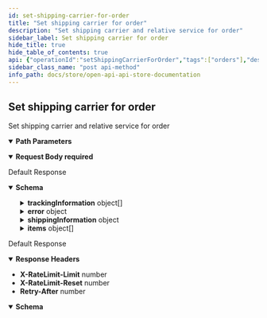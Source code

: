 ```yaml
---
id: set-shipping-carrier-for-order
title: "Set shipping carrier for order"
description: "Set shipping carrier and relative service for order"
sidebar_label: Set shipping carrier for order
hide_title: true
hide_table_of_contents: true
api: {"operationId":"setShippingCarrierForOrder","tags":["orders"],"description":"Set shipping carrier and relative service for order","requestBody":{"content":{"application/json":{"schema":{"type":"object","properties":{"carrierId":{"type":"number"},"serviceCode":{"type":"string"}},"required":["carrierId","serviceCode"]}}},"required":true},"parameters":[{"in":"path","name":"storeOrderId","required":true,"schema":{"type":"string"}}],"security":[{"oaAuth":["orders:write"]}],"responses":{"200":{"description":"Default Response","content":{"application/json":{"schema":{"type":"object","properties":{"uuid":{"format":"regex","pattern":"/^o-[0-9a-f]{8}-(?:[0-9a-f]{4}-){3}[0-9a-f]{12}$/i","type":"string","example":"o-e6e026f5-140c-4d3c-8f8e-5b73675fe25c"},"updated":{"format":"date-time","type":"string"},"created":{"format":"date-time","type":"string"},"status":{"enum":["pending","partially_fulfilled","fulfilled","error","refunded","exception","cancelled","generating_labels","externally_handled","in_transit","delivered"]},"storeOrderId":{"type":"string"},"storeInternalOrderId":{"type":"string"},"storeCreationDate":{"format":"date-time","type":"string"},"total":{"type":"number"},"subtotal":{"type":"number"},"tip":{"type":"number"},"shippingTotal":{"type":"number"},"currency":{"enum":["EUR","USD","GBP"]},"shippingMethod":{"type":"string"},"paymentMethod":{"type":"string"},"name":{"type":"string"},"customerName":{"type":"string"},"itemsCount":{"type":"number"},"firstItemImageUrl":{"type":"string"},"trackingInformation":{"type":"array","items":{"type":"object","properties":{"number":{"type":"string"},"url":{"type":"string"},"status":{"enum":["P","T","D","E","F","R","U"]}},"required":["number"]}},"customerNote":{"type":"string"},"error":{"type":"object","properties":{"message":{},"code":{"type":"string"},"i18nCode":{"type":"string"},"date":{"format":"date-time","type":"string"}},"required":["message"]},"shippingInformation":{"type":"object","properties":{"parcels":{"type":"array","items":{"type":"object","properties":{"uuid":{"type":"string"},"name":{"type":"string"},"parcelId":{"type":"string"},"monetaryValue":{"type":"number"},"currency":{"enum":["EUR","USD","GBP"]},"referenceNumber":{"type":"string"},"description":{"type":"string"},"width":{"type":"number"},"height":{"type":"number"},"length":{"type":"number"},"weight":{"type":"number"},"packagingWeight":{"type":"number"},"weightUnit":{"enum":["g","kg","oz","lb"]},"lengthUnit":{"enum":["cm","in"]},"isWeightDynamic":{"type":"boolean"}},"required":["width","height","length","weight","weightUnit","lengthUnit"]}},"shipmentDetails":{"type":"object","properties":{"description":{"type":"string"},"carrierNotes":{"type":"string"},"goodsMonetaryValue":{"type":"number"},"goodsCurrency":{"enum":["EUR","USD","GBP"]},"shipmentReferences":{"type":"array","items":{"type":"string"}}}},"additionalServices":{"type":"object","properties":{"insurance":{"type":"object","properties":{"monetaryValue":{"type":"number"},"currency":{"enum":["EUR","USD","GBP"]}},"required":["monetaryValue","currency"]},"cod":{"type":"object","properties":{"monetaryValue":{"type":"number"},"currency":{"enum":["EUR","USD","GBP"]}},"required":["monetaryValue","currency"]},"saturdayDelivery":{"type":"boolean"},"signature":{"type":"boolean"},"adultSignature":{"type":"boolean"}}},"selectedCarrierId":{"type":"number"},"serviceCode":{"type":"string"},"addressTo":{"type":"object","properties":{"name":{"type":"string"},"companyName":{"type":"string"},"street":{"type":"string"},"street2":{"type":"string"},"city":{"type":"string"},"state":{"default":"","type":"string"},"countryIsoCode":{"maxLength":2,"type":"string"},"zipCode":{"type":"string"},"phoneNumber":{"type":"string"},"email":{"format":"email","type":"string"}},"required":["name","street","city","state","countryIsoCode","zipCode"]},"addressFrom":{"type":"object","properties":{"name":{"type":"string"},"companyName":{"type":"string"},"street":{"type":"string"},"street2":{"type":"string"},"city":{"type":"string"},"state":{"default":"","type":"string"},"countryIsoCode":{"maxLength":2,"type":"string"},"zipCode":{"type":"string"},"phoneNumber":{"type":"string"},"email":{"format":"email","type":"string"}},"required":["name","street","city","state","countryIsoCode","zipCode"]}}},"deliveryDayEstimate":{"format":"date-time","type":"string"},"returnCreated":{"type":"boolean"},"items":{"type":"array","items":{"type":"object","properties":{"uuid":{"format":"regex","pattern":"^i-[0-9a-f]{8}-(?:[0-9a-f]{4}-){3}[0-9a-f]{12}$","type":"string","example":"i-c1beb750-4841-41ad-a4d2-cdb5f710e7c4"},"quantity":{"type":"number"},"status":{"type":"string"},"name":{"type":"string"},"weight":{"type":"number"},"imageUrl":{"type":"string"},"weightUnit":{"type":"string"},"price":{"type":"number"},"productId":{"type":"string"},"sku":{"type":"string"},"asin":{"minLength":1,"type":"string"}},"required":["uuid","quantity","status","name"]}}},"required":["uuid","updated","created","storeCreationDate","total","currency","customerName","items"]}}}},"429":{"description":"Default Response","headers":{"X-RateLimit-Limit":{"schema":{"type":"number","example":300}},"X-RateLimit-Reset":{"schema":{"type":"number","example":60}},"Retry-After":{"schema":{"type":"number","example":60000}}},"content":{"application/json":{"schema":{"type":"object","properties":{"error":{"type":"string"}}}}}}},"method":"post","path":"/v1/orders/{storeOrderId}/carrier","servers":[{"url":"https://api.isendu.dev/"}],"securitySchemes":{"oaAuth":{"type":"oauth2","flows":{"clientCredentials":{"description":"OAuth2 client credentials flow must be a Json Post","tokenUrl":"/api-store/oauth/token","scopes":{"write:order":"Create/delete/update order","read:order":"Read order","write:shipment":"Create/delete shipment","read:shipment":"Read shipment","read:tracking":"Get tracking","read:carriers":"Get carriers","read:parcels":"Get parcels"}}}},"bearerS2SAuth":{"type":"http","scheme":"bearer","bearerFormat":"JWT"}},"jsonRequestBodyExample":{"carrierId":0,"serviceCode":"string"},"info":{"title":"OpenApi api-store documentation","description":"OpenApi api-store documentation","version":"1.0.0","basePath":"/api-store"},"postman":{"name":"Set shipping carrier for order","description":{"content":"Set shipping carrier and relative service for order","type":"text/plain"},"url":{"path":["v1","orders",":storeOrderId","carrier"],"host":["{{baseUrl}}"],"query":[],"variable":[{"disabled":false,"description":{"content":"(Required) ","type":"text/plain"},"type":"any","value":"","key":"storeOrderId"}]},"header":[{"key":"Content-Type","value":"application/json"},{"key":"Accept","value":"application/json"}],"method":"POST","body":{"mode":"raw","raw":"\"\"","options":{"raw":{"language":"json"}}},"auth":{"type":"oauth2","oauth2":[]}}}
sidebar_class_name: "post api-method"
info_path: docs/store/open-api-api-store-documentation
---
```



## Set shipping carrier for order



Set shipping carrier and relative service for order

<details style={{"marginBottom":"1rem"}} data-collapsed={false} open={true}><summary style={{}}><strong>Path Parameters</strong></summary><div><ul><ParamsItem className={"paramsItem"} param={{"in":"path","name":"storeOrderId","required":true,"schema":{"type":"string"}}}></ParamsItem></ul></div></details><MimeTabs><TabItem label={"application/json"} value={"application/json-schema"}><details style={{}} data-collapsed={false} open={true}><summary style={{"textAlign":"left"}}><strong>Request Body</strong><strong style={{"fontSize":"var(--ifm-code-font-size)","color":"var(--openapi-required)"}}> required</strong></summary><div style={{"textAlign":"left","marginLeft":"1rem"}}></div><ul style={{"marginLeft":"1rem"}}><SchemaItem collapsible={false} name={"carrierId"} required={true} schemaDescription={undefined} schemaName={"number"} qualifierMessage={undefined} defaultValue={undefined}></SchemaItem><SchemaItem collapsible={false} name={"serviceCode"} required={true} schemaDescription={undefined} schemaName={"string"} qualifierMessage={undefined} defaultValue={undefined}></SchemaItem></ul></details></TabItem></MimeTabs><div><ApiTabs><TabItem label={"200"} value={"200"}><div>

Default Response

</div><div><MimeTabs groupId={"mime-type"}><TabItem label={"application/json"} value={"application/json"}><SchemaTabs groupId={"schema-tabs"}><TabItem label={"Schema"} value={"Schema"}><details style={{}} data-collapsed={false} open={true}><summary style={{"textAlign":"left"}}><strong>Schema</strong></summary><div style={{"textAlign":"left","marginLeft":"1rem"}}></div><ul style={{"marginLeft":"1rem"}}><SchemaItem collapsible={false} name={"uuid"} required={false} schemaDescription={undefined} schemaName={"regex"} qualifierMessage={"**Possible values:** Value must match regular expression `/^o-[0-9a-f]{8}-(?:[0-9a-f]{4}-){3}[0-9a-f]{12}$/i`"} defaultValue={undefined}></SchemaItem><SchemaItem collapsible={false} name={"updated"} required={false} schemaDescription={undefined} schemaName={"date-time"} qualifierMessage={undefined} defaultValue={undefined}></SchemaItem><SchemaItem collapsible={false} name={"created"} required={false} schemaDescription={undefined} schemaName={"date-time"} qualifierMessage={undefined} defaultValue={undefined}></SchemaItem><SchemaItem collapsible={false} name={"status"} required={false} schemaDescription={undefined} schemaName={""} qualifierMessage={"**Possible values:** [`pending`, `partially_fulfilled`, `fulfilled`, `error`, `refunded`, `exception`, `cancelled`, `generating_labels`, `externally_handled`, `in_transit`, `delivered`]"} defaultValue={undefined}></SchemaItem><SchemaItem collapsible={false} name={"storeOrderId"} required={false} schemaDescription={undefined} schemaName={"string"} qualifierMessage={undefined} defaultValue={undefined}></SchemaItem><SchemaItem collapsible={false} name={"storeInternalOrderId"} required={false} schemaDescription={undefined} schemaName={"string"} qualifierMessage={undefined} defaultValue={undefined}></SchemaItem><SchemaItem collapsible={false} name={"storeCreationDate"} required={false} schemaDescription={undefined} schemaName={"date-time"} qualifierMessage={undefined} defaultValue={undefined}></SchemaItem><SchemaItem collapsible={false} name={"total"} required={false} schemaDescription={undefined} schemaName={"number"} qualifierMessage={undefined} defaultValue={undefined}></SchemaItem><SchemaItem collapsible={false} name={"subtotal"} required={false} schemaDescription={undefined} schemaName={"number"} qualifierMessage={undefined} defaultValue={undefined}></SchemaItem><SchemaItem collapsible={false} name={"tip"} required={false} schemaDescription={undefined} schemaName={"number"} qualifierMessage={undefined} defaultValue={undefined}></SchemaItem><SchemaItem collapsible={false} name={"shippingTotal"} required={false} schemaDescription={undefined} schemaName={"number"} qualifierMessage={undefined} defaultValue={undefined}></SchemaItem><SchemaItem collapsible={false} name={"currency"} required={false} schemaDescription={undefined} schemaName={""} qualifierMessage={"**Possible values:** [`EUR`, `USD`, `GBP`]"} defaultValue={undefined}></SchemaItem><SchemaItem collapsible={false} name={"shippingMethod"} required={false} schemaDescription={undefined} schemaName={"string"} qualifierMessage={undefined} defaultValue={undefined}></SchemaItem><SchemaItem collapsible={false} name={"paymentMethod"} required={false} schemaDescription={undefined} schemaName={"string"} qualifierMessage={undefined} defaultValue={undefined}></SchemaItem><SchemaItem collapsible={false} name={"name"} required={false} schemaDescription={undefined} schemaName={"string"} qualifierMessage={undefined} defaultValue={undefined}></SchemaItem><SchemaItem collapsible={false} name={"customerName"} required={false} schemaDescription={undefined} schemaName={"string"} qualifierMessage={undefined} defaultValue={undefined}></SchemaItem><SchemaItem collapsible={false} name={"itemsCount"} required={false} schemaDescription={undefined} schemaName={"number"} qualifierMessage={undefined} defaultValue={undefined}></SchemaItem><SchemaItem collapsible={false} name={"firstItemImageUrl"} required={false} schemaDescription={undefined} schemaName={"string"} qualifierMessage={undefined} defaultValue={undefined}></SchemaItem><SchemaItem collapsible={true} className={"schemaItem"}><details style={{}}><summary style={{}}><strong>trackingInformation</strong><span style={{"opacity":"0.6"}}> object[]</span></summary><div style={{"marginLeft":"1rem"}}><SchemaItem collapsible={false} name={"number"} required={false} schemaDescription={undefined} schemaName={"string"} qualifierMessage={undefined} defaultValue={undefined}></SchemaItem><SchemaItem collapsible={false} name={"url"} required={false} schemaDescription={undefined} schemaName={"string"} qualifierMessage={undefined} defaultValue={undefined}></SchemaItem><SchemaItem collapsible={false} name={"status"} required={false} schemaDescription={undefined} schemaName={""} qualifierMessage={"**Possible values:** [`P`, `T`, `D`, `E`, `F`, `R`, `U`]"} defaultValue={undefined}></SchemaItem></div></details></SchemaItem><SchemaItem collapsible={false} name={"customerNote"} required={false} schemaDescription={undefined} schemaName={"string"} qualifierMessage={undefined} defaultValue={undefined}></SchemaItem><SchemaItem collapsible={true} className={"schemaItem"}><details style={{}}><summary style={{}}><strong>error</strong><span style={{"opacity":"0.6"}}> object</span></summary><div style={{"marginLeft":"1rem"}}><SchemaItem collapsible={false} name={"message"} required={false} schemaDescription={undefined} schemaName={""} qualifierMessage={undefined} defaultValue={undefined}></SchemaItem><SchemaItem collapsible={false} name={"code"} required={false} schemaDescription={undefined} schemaName={"string"} qualifierMessage={undefined} defaultValue={undefined}></SchemaItem><SchemaItem collapsible={false} name={"i18nCode"} required={false} schemaDescription={undefined} schemaName={"string"} qualifierMessage={undefined} defaultValue={undefined}></SchemaItem><SchemaItem collapsible={false} name={"date"} required={false} schemaDescription={undefined} schemaName={"date-time"} qualifierMessage={undefined} defaultValue={undefined}></SchemaItem></div></details></SchemaItem><SchemaItem collapsible={true} className={"schemaItem"}><details style={{}}><summary style={{}}><strong>shippingInformation</strong><span style={{"opacity":"0.6"}}> object</span></summary><div style={{"marginLeft":"1rem"}}><SchemaItem collapsible={true} className={"schemaItem"}><details style={{}}><summary style={{}}><strong>parcels</strong><span style={{"opacity":"0.6"}}> object[]</span></summary><div style={{"marginLeft":"1rem"}}><SchemaItem collapsible={false} name={"uuid"} required={false} schemaDescription={undefined} schemaName={"string"} qualifierMessage={undefined} defaultValue={undefined}></SchemaItem><SchemaItem collapsible={false} name={"name"} required={false} schemaDescription={undefined} schemaName={"string"} qualifierMessage={undefined} defaultValue={undefined}></SchemaItem><SchemaItem collapsible={false} name={"parcelId"} required={false} schemaDescription={undefined} schemaName={"string"} qualifierMessage={undefined} defaultValue={undefined}></SchemaItem><SchemaItem collapsible={false} name={"monetaryValue"} required={false} schemaDescription={undefined} schemaName={"number"} qualifierMessage={undefined} defaultValue={undefined}></SchemaItem><SchemaItem collapsible={false} name={"currency"} required={false} schemaDescription={undefined} schemaName={""} qualifierMessage={"**Possible values:** [`EUR`, `USD`, `GBP`]"} defaultValue={undefined}></SchemaItem><SchemaItem collapsible={false} name={"referenceNumber"} required={false} schemaDescription={undefined} schemaName={"string"} qualifierMessage={undefined} defaultValue={undefined}></SchemaItem><SchemaItem collapsible={false} name={"description"} required={false} schemaDescription={undefined} schemaName={"string"} qualifierMessage={undefined} defaultValue={undefined}></SchemaItem><SchemaItem collapsible={false} name={"width"} required={false} schemaDescription={undefined} schemaName={"number"} qualifierMessage={undefined} defaultValue={undefined}></SchemaItem><SchemaItem collapsible={false} name={"height"} required={false} schemaDescription={undefined} schemaName={"number"} qualifierMessage={undefined} defaultValue={undefined}></SchemaItem><SchemaItem collapsible={false} name={"length"} required={false} schemaDescription={undefined} schemaName={"number"} qualifierMessage={undefined} defaultValue={undefined}></SchemaItem><SchemaItem collapsible={false} name={"weight"} required={false} schemaDescription={undefined} schemaName={"number"} qualifierMessage={undefined} defaultValue={undefined}></SchemaItem><SchemaItem collapsible={false} name={"packagingWeight"} required={false} schemaDescription={undefined} schemaName={"number"} qualifierMessage={undefined} defaultValue={undefined}></SchemaItem><SchemaItem collapsible={false} name={"weightUnit"} required={false} schemaDescription={undefined} schemaName={""} qualifierMessage={"**Possible values:** [`g`, `kg`, `oz`, `lb`]"} defaultValue={undefined}></SchemaItem><SchemaItem collapsible={false} name={"lengthUnit"} required={false} schemaDescription={undefined} schemaName={""} qualifierMessage={"**Possible values:** [`cm`, `in`]"} defaultValue={undefined}></SchemaItem><SchemaItem collapsible={false} name={"isWeightDynamic"} required={false} schemaDescription={undefined} schemaName={"boolean"} qualifierMessage={undefined} defaultValue={undefined}></SchemaItem></div></details></SchemaItem><SchemaItem collapsible={true} className={"schemaItem"}><details style={{}}><summary style={{}}><strong>shipmentDetails</strong><span style={{"opacity":"0.6"}}> object</span></summary><div style={{"marginLeft":"1rem"}}><SchemaItem collapsible={false} name={"description"} required={false} schemaDescription={undefined} schemaName={"string"} qualifierMessage={undefined} defaultValue={undefined}></SchemaItem><SchemaItem collapsible={false} name={"carrierNotes"} required={false} schemaDescription={undefined} schemaName={"string"} qualifierMessage={undefined} defaultValue={undefined}></SchemaItem><SchemaItem collapsible={false} name={"goodsMonetaryValue"} required={false} schemaDescription={undefined} schemaName={"number"} qualifierMessage={undefined} defaultValue={undefined}></SchemaItem><SchemaItem collapsible={false} name={"goodsCurrency"} required={false} schemaDescription={undefined} schemaName={""} qualifierMessage={"**Possible values:** [`EUR`, `USD`, `GBP`]"} defaultValue={undefined}></SchemaItem><SchemaItem collapsible={false} name={"shipmentReferences"} required={false} schemaDescription={undefined} schemaName={"string[]"} qualifierMessage={undefined} defaultValue={undefined}></SchemaItem></div></details></SchemaItem><SchemaItem collapsible={true} className={"schemaItem"}><details style={{}}><summary style={{}}><strong>additionalServices</strong><span style={{"opacity":"0.6"}}> object</span></summary><div style={{"marginLeft":"1rem"}}><SchemaItem collapsible={true} className={"schemaItem"}><details style={{}}><summary style={{}}><strong>insurance</strong><span style={{"opacity":"0.6"}}> object</span></summary><div style={{"marginLeft":"1rem"}}><SchemaItem collapsible={false} name={"monetaryValue"} required={false} schemaDescription={undefined} schemaName={"number"} qualifierMessage={undefined} defaultValue={undefined}></SchemaItem><SchemaItem collapsible={false} name={"currency"} required={false} schemaDescription={undefined} schemaName={""} qualifierMessage={"**Possible values:** [`EUR`, `USD`, `GBP`]"} defaultValue={undefined}></SchemaItem></div></details></SchemaItem><SchemaItem collapsible={true} className={"schemaItem"}><details style={{}}><summary style={{}}><strong>cod</strong><span style={{"opacity":"0.6"}}> object</span></summary><div style={{"marginLeft":"1rem"}}><SchemaItem collapsible={false} name={"monetaryValue"} required={false} schemaDescription={undefined} schemaName={"number"} qualifierMessage={undefined} defaultValue={undefined}></SchemaItem><SchemaItem collapsible={false} name={"currency"} required={false} schemaDescription={undefined} schemaName={""} qualifierMessage={"**Possible values:** [`EUR`, `USD`, `GBP`]"} defaultValue={undefined}></SchemaItem></div></details></SchemaItem><SchemaItem collapsible={false} name={"saturdayDelivery"} required={false} schemaDescription={undefined} schemaName={"boolean"} qualifierMessage={undefined} defaultValue={undefined}></SchemaItem><SchemaItem collapsible={false} name={"signature"} required={false} schemaDescription={undefined} schemaName={"boolean"} qualifierMessage={undefined} defaultValue={undefined}></SchemaItem><SchemaItem collapsible={false} name={"adultSignature"} required={false} schemaDescription={undefined} schemaName={"boolean"} qualifierMessage={undefined} defaultValue={undefined}></SchemaItem></div></details></SchemaItem><SchemaItem collapsible={false} name={"selectedCarrierId"} required={false} schemaDescription={undefined} schemaName={"number"} qualifierMessage={undefined} defaultValue={undefined}></SchemaItem><SchemaItem collapsible={false} name={"serviceCode"} required={false} schemaDescription={undefined} schemaName={"string"} qualifierMessage={undefined} defaultValue={undefined}></SchemaItem><SchemaItem collapsible={true} className={"schemaItem"}><details style={{}}><summary style={{}}><strong>addressTo</strong><span style={{"opacity":"0.6"}}> object</span></summary><div style={{"marginLeft":"1rem"}}><SchemaItem collapsible={false} name={"name"} required={false} schemaDescription={undefined} schemaName={"string"} qualifierMessage={undefined} defaultValue={undefined}></SchemaItem><SchemaItem collapsible={false} name={"companyName"} required={false} schemaDescription={undefined} schemaName={"string"} qualifierMessage={undefined} defaultValue={undefined}></SchemaItem><SchemaItem collapsible={false} name={"street"} required={false} schemaDescription={undefined} schemaName={"string"} qualifierMessage={undefined} defaultValue={undefined}></SchemaItem><SchemaItem collapsible={false} name={"street2"} required={false} schemaDescription={undefined} schemaName={"string"} qualifierMessage={undefined} defaultValue={undefined}></SchemaItem><SchemaItem collapsible={false} name={"city"} required={false} schemaDescription={undefined} schemaName={"string"} qualifierMessage={undefined} defaultValue={undefined}></SchemaItem><SchemaItem collapsible={false} name={"state"} required={false} schemaDescription={undefined} schemaName={"string"} qualifierMessage={undefined} defaultValue={""}></SchemaItem><SchemaItem collapsible={false} name={"countryIsoCode"} required={false} schemaDescription={undefined} schemaName={"string"} qualifierMessage={"**Possible values:** `<= 2 characters`"} defaultValue={undefined}></SchemaItem><SchemaItem collapsible={false} name={"zipCode"} required={false} schemaDescription={undefined} schemaName={"string"} qualifierMessage={undefined} defaultValue={undefined}></SchemaItem><SchemaItem collapsible={false} name={"phoneNumber"} required={false} schemaDescription={undefined} schemaName={"string"} qualifierMessage={undefined} defaultValue={undefined}></SchemaItem><SchemaItem collapsible={false} name={"email"} required={false} schemaDescription={undefined} schemaName={"email"} qualifierMessage={undefined} defaultValue={undefined}></SchemaItem></div></details></SchemaItem><SchemaItem collapsible={true} className={"schemaItem"}><details style={{}}><summary style={{}}><strong>addressFrom</strong><span style={{"opacity":"0.6"}}> object</span></summary><div style={{"marginLeft":"1rem"}}><SchemaItem collapsible={false} name={"name"} required={false} schemaDescription={undefined} schemaName={"string"} qualifierMessage={undefined} defaultValue={undefined}></SchemaItem><SchemaItem collapsible={false} name={"companyName"} required={false} schemaDescription={undefined} schemaName={"string"} qualifierMessage={undefined} defaultValue={undefined}></SchemaItem><SchemaItem collapsible={false} name={"street"} required={false} schemaDescription={undefined} schemaName={"string"} qualifierMessage={undefined} defaultValue={undefined}></SchemaItem><SchemaItem collapsible={false} name={"street2"} required={false} schemaDescription={undefined} schemaName={"string"} qualifierMessage={undefined} defaultValue={undefined}></SchemaItem><SchemaItem collapsible={false} name={"city"} required={false} schemaDescription={undefined} schemaName={"string"} qualifierMessage={undefined} defaultValue={undefined}></SchemaItem><SchemaItem collapsible={false} name={"state"} required={false} schemaDescription={undefined} schemaName={"string"} qualifierMessage={undefined} defaultValue={""}></SchemaItem><SchemaItem collapsible={false} name={"countryIsoCode"} required={false} schemaDescription={undefined} schemaName={"string"} qualifierMessage={"**Possible values:** `<= 2 characters`"} defaultValue={undefined}></SchemaItem><SchemaItem collapsible={false} name={"zipCode"} required={false} schemaDescription={undefined} schemaName={"string"} qualifierMessage={undefined} defaultValue={undefined}></SchemaItem><SchemaItem collapsible={false} name={"phoneNumber"} required={false} schemaDescription={undefined} schemaName={"string"} qualifierMessage={undefined} defaultValue={undefined}></SchemaItem><SchemaItem collapsible={false} name={"email"} required={false} schemaDescription={undefined} schemaName={"email"} qualifierMessage={undefined} defaultValue={undefined}></SchemaItem></div></details></SchemaItem></div></details></SchemaItem><SchemaItem collapsible={false} name={"deliveryDayEstimate"} required={false} schemaDescription={undefined} schemaName={"date-time"} qualifierMessage={undefined} defaultValue={undefined}></SchemaItem><SchemaItem collapsible={false} name={"returnCreated"} required={false} schemaDescription={undefined} schemaName={"boolean"} qualifierMessage={undefined} defaultValue={undefined}></SchemaItem><SchemaItem collapsible={true} className={"schemaItem"}><details style={{}}><summary style={{}}><strong>items</strong><span style={{"opacity":"0.6"}}> object[]</span></summary><div style={{"marginLeft":"1rem"}}><SchemaItem collapsible={false} name={"uuid"} required={false} schemaDescription={undefined} schemaName={"regex"} qualifierMessage={"**Possible values:** Value must match regular expression `^i-[0-9a-f]{8}-(?:[0-9a-f]{4}-){3}[0-9a-f]{12}$`"} defaultValue={undefined}></SchemaItem><SchemaItem collapsible={false} name={"quantity"} required={false} schemaDescription={undefined} schemaName={"number"} qualifierMessage={undefined} defaultValue={undefined}></SchemaItem><SchemaItem collapsible={false} name={"status"} required={false} schemaDescription={undefined} schemaName={"string"} qualifierMessage={undefined} defaultValue={undefined}></SchemaItem><SchemaItem collapsible={false} name={"name"} required={false} schemaDescription={undefined} schemaName={"string"} qualifierMessage={undefined} defaultValue={undefined}></SchemaItem><SchemaItem collapsible={false} name={"weight"} required={false} schemaDescription={undefined} schemaName={"number"} qualifierMessage={undefined} defaultValue={undefined}></SchemaItem><SchemaItem collapsible={false} name={"imageUrl"} required={false} schemaDescription={undefined} schemaName={"string"} qualifierMessage={undefined} defaultValue={undefined}></SchemaItem><SchemaItem collapsible={false} name={"weightUnit"} required={false} schemaDescription={undefined} schemaName={"string"} qualifierMessage={undefined} defaultValue={undefined}></SchemaItem><SchemaItem collapsible={false} name={"price"} required={false} schemaDescription={undefined} schemaName={"number"} qualifierMessage={undefined} defaultValue={undefined}></SchemaItem><SchemaItem collapsible={false} name={"productId"} required={false} schemaDescription={undefined} schemaName={"string"} qualifierMessage={undefined} defaultValue={undefined}></SchemaItem><SchemaItem collapsible={false} name={"sku"} required={false} schemaDescription={undefined} schemaName={"string"} qualifierMessage={undefined} defaultValue={undefined}></SchemaItem><SchemaItem collapsible={false} name={"asin"} required={false} schemaDescription={undefined} schemaName={"string"} qualifierMessage={"**Possible values:** `non-empty`"} defaultValue={undefined}></SchemaItem></div></details></SchemaItem></ul></details></TabItem><TabItem label={"Example (from schema)"} value={"Example (from schema)"}><ResponseSamples responseExample={"{\n  \"uuid\": \"string\",\n  \"updated\": \"2022-10-12\",\n  \"created\": \"2022-10-12\",\n  \"storeOrderId\": \"string\",\n  \"storeInternalOrderId\": \"string\",\n  \"storeCreationDate\": \"2022-10-12\",\n  \"total\": 0,\n  \"subtotal\": 0,\n  \"tip\": 0,\n  \"shippingTotal\": 0,\n  \"shippingMethod\": \"string\",\n  \"paymentMethod\": \"string\",\n  \"name\": \"string\",\n  \"customerName\": \"string\",\n  \"itemsCount\": 0,\n  \"firstItemImageUrl\": \"string\",\n  \"trackingInformation\": [\n    {\n      \"number\": \"string\",\n      \"url\": \"string\"\n    }\n  ],\n  \"customerNote\": \"string\",\n  \"error\": {\n    \"message\": {},\n    \"code\": \"string\",\n    \"i18nCode\": \"string\",\n    \"date\": \"2022-10-12\"\n  },\n  \"shippingInformation\": {\n    \"parcels\": [\n      {\n        \"uuid\": \"string\",\n        \"name\": \"string\",\n        \"parcelId\": \"string\",\n        \"monetaryValue\": 0,\n        \"referenceNumber\": \"string\",\n        \"description\": \"string\",\n        \"width\": 0,\n        \"height\": 0,\n        \"length\": 0,\n        \"weight\": 0,\n        \"packagingWeight\": 0,\n        \"isWeightDynamic\": true\n      }\n    ],\n    \"shipmentDetails\": {\n      \"description\": \"string\",\n      \"carrierNotes\": \"string\",\n      \"goodsMonetaryValue\": 0,\n      \"shipmentReferences\": [\n        \"string\"\n      ]\n    },\n    \"additionalServices\": {\n      \"insurance\": {\n        \"monetaryValue\": 0\n      },\n      \"cod\": {\n        \"monetaryValue\": 0\n      },\n      \"saturdayDelivery\": true,\n      \"signature\": true,\n      \"adultSignature\": true\n    },\n    \"selectedCarrierId\": 0,\n    \"serviceCode\": \"string\",\n    \"addressTo\": {\n      \"name\": \"string\",\n      \"companyName\": \"string\",\n      \"street\": \"string\",\n      \"street2\": \"string\",\n      \"city\": \"string\",\n      \"state\": \"string\",\n      \"countryIsoCode\": \"string\",\n      \"zipCode\": \"string\",\n      \"phoneNumber\": \"string\",\n      \"email\": \"user@example.com\"\n    },\n    \"addressFrom\": {\n      \"name\": \"string\",\n      \"companyName\": \"string\",\n      \"street\": \"string\",\n      \"street2\": \"string\",\n      \"city\": \"string\",\n      \"state\": \"string\",\n      \"countryIsoCode\": \"string\",\n      \"zipCode\": \"string\",\n      \"phoneNumber\": \"string\",\n      \"email\": \"user@example.com\"\n    }\n  },\n  \"deliveryDayEstimate\": \"2022-10-12\",\n  \"returnCreated\": true,\n  \"items\": [\n    {\n      \"uuid\": \"string\",\n      \"quantity\": 0,\n      \"status\": \"string\",\n      \"name\": \"string\",\n      \"weight\": 0,\n      \"imageUrl\": \"string\",\n      \"weightUnit\": \"string\",\n      \"price\": 0,\n      \"productId\": \"string\",\n      \"sku\": \"string\",\n      \"asin\": \"string\"\n    }\n  ]\n}"} language={"json"}></ResponseSamples></TabItem></SchemaTabs></TabItem></MimeTabs></div></TabItem><TabItem label={"429"} value={"429"}><div>

Default Response

</div><details style={{"textAlign":"left","marginBottom":"1rem"}} data-collaposed={true} open={false}><summary style={{}}><strong>Response Headers</strong></summary><ul style={{"marginLeft":"1rem"}}><li className={"schemaItem"}><summary style={{}}><strong>X-RateLimit-Limit</strong><span style={{"opacity":"0.6"}}> number</span></summary><div></div></li><li className={"schemaItem"}><summary style={{}}><strong>X-RateLimit-Reset</strong><span style={{"opacity":"0.6"}}> number</span></summary><div></div></li><li className={"schemaItem"}><summary style={{}}><strong>Retry-After</strong><span style={{"opacity":"0.6"}}> number</span></summary><div></div></li></ul></details><div><MimeTabs groupId={"mime-type"}><TabItem label={"application/json"} value={"application/json"}><SchemaTabs groupId={"schema-tabs"}><TabItem label={"Schema"} value={"Schema"}><details style={{}} data-collapsed={false} open={true}><summary style={{"textAlign":"left"}}><strong>Schema</strong></summary><div style={{"textAlign":"left","marginLeft":"1rem"}}></div><ul style={{"marginLeft":"1rem"}}><SchemaItem collapsible={false} name={"error"} required={false} schemaDescription={undefined} schemaName={"string"} qualifierMessage={undefined} defaultValue={undefined}></SchemaItem></ul></details></TabItem><TabItem label={"Example (from schema)"} value={"Example (from schema)"}><ResponseSamples responseExample={"{\n  \"error\": \"string\"\n}"} language={"json"}></ResponseSamples></TabItem></SchemaTabs></TabItem></MimeTabs></div></TabItem></ApiTabs></div>
      